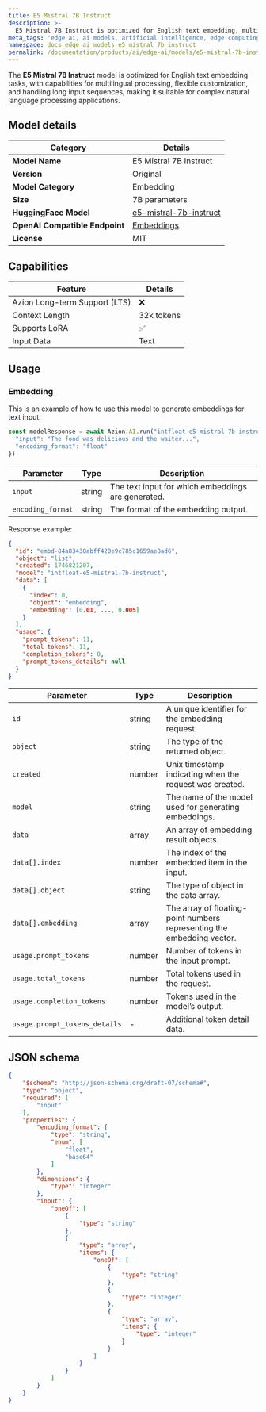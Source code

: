 ```yaml
---
title: E5 Mistral 7B Instruct
description: >-
  E5 Mistral 7B Instruct is optimized for English text embedding, multilingual processing, customization, and long input sequences.
meta_tags: 'edge ai, ai models, artificial intelligence, edge computing, mistral'
namespace: docs_edge_ai_models_e5_mistral_7b_instruct
permalink: /documentation/products/ai/edge-ai/models/e5-mistral-7b-instruct/
---
```


The **E5 Mistral 7B Instruct** model is optimized for English text embedding tasks, with capabilities for multilingual processing, flexible customization, and handling long input sequences, making it suitable for complex natural language processing applications.

## Model details

| Category | Details |
|----------|---------|
| **Model Name** | E5 Mistral 7B Instruct |
| **Version** | Original |
| **Model Category** | Embedding |
| **Size** | 7B parameters |
| **HuggingFace Model** | [e5-mistral-7b-instruct](https://huggingface.co/intfloat/e5-mistral-7b-instruct) |
| **OpenAI Compatible Endpoint**| [Embeddings](https://platform.openai.com/docs/api-reference/embeddings/create) |
| **License** | MIT |

## Capabilities

| Feature | Details |
|---------|--------|
| Azion Long-term Support (LTS) | ❌ |
| Context Length | 32k tokens |
| Supports LoRA | ✅ |
| Input Data | Text |

## Usage 

### Embedding

This is an example of how to use this model to generate embeddings for text input:

```ts
const modelResponse = await Azion.AI.run("intfloat-e5-mistral-7b-instruct", {
  "input": "The food was delicious and the waiter...",
  "encoding_format": "float"
})
```

| Parameter | Type | Description |
|------------|------|-------------|
| `input` | string | The text input for which embeddings are generated. |
| `encoding_format` | string | The format of the embedding output. |

Response example:

```json
{
  "id": "embd-84a83438abff420e9c785c1659ae8ad6",
  "object": "list",
  "created": 1746821207,
  "model": "intfloat-e5-mistral-7b-instruct",
  "data": [
    {
      "index": 0,
      "object": "embedding",
      "embedding": [0.01, ..., 0.005]
    }
  ],
  "usage": {
    "prompt_tokens": 11,
    "total_tokens": 11,
    "completion_tokens": 0,
    "prompt_tokens_details": null
  }
}
```

| Parameter                     | Type | Description                                                            |
| ----------------------------- | ---- | ---------------------------------------------------------------------- |
| `id`                          | string | A unique identifier for the embedding request.                         |
| `object`                      | string | The type of the returned object.                                       |
| `created`                     | number | Unix timestamp indicating when the request was created.                |
| `model`                       | string | The name of the model used for generating embeddings.                  |
| `data`                        | array | An array of embedding result objects.                                  |
| `data[].index`                | number | The index of the embedded item in the input.                           |
| `data[].object`               | string | The type of object in the data array.                                  |
| `data[].embedding`            | array | The array of floating-point numbers representing the embedding vector. |
| `usage.prompt_tokens`         | number | Number of tokens in the input prompt.                                  |
| `usage.total_tokens`          | number | Total tokens used in the request.                                      |
| `usage.completion_tokens`     | number | Tokens used in the model’s output.                                     |
| `usage.prompt_tokens_details` | - | Additional token detail data.                                          |

## JSON schema

```json
{
    "$schema": "http://json-schema.org/draft-07/schema#",
    "type": "object",
    "required": [
        "input"
    ],
    "properties": {
        "encoding_format": {
            "type": "string",
            "enum": [
                "float",
                "base64"
            ]
        },
        "dimensions": {
            "type": "integer"
        },
        "input": {
            "oneOf": [
                {
                    "type": "string"
                },
                {
                    "type": "array",
                    "items": {
                        "oneOf": [
                            {
                                "type": "string"
                            },
                            {
                                "type": "integer"
                            },
                            {
                                "type": "array",
                                "items": {
                                    "type": "integer"
                                }
                            }
                        ]
                    }
                }
            ]
        }
    }
}
```
